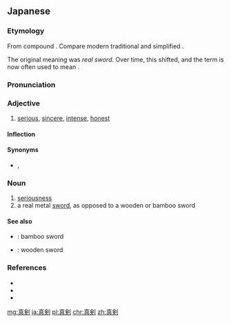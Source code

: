 ==Japanese==
{{ja-kanjitab|しん|けん|yomi=on}}

===Etymology===
From {{etyl|ltc|ja|sort=しんけん}} compound {{m|ltc|眞劍|tr=*tsyin *kjæmH||real sword}}. Compare modern {{etyl|cmn|-}} traditional {{m|cmn|眞劍}} and simplified {{m|cmn|真剑|tr=zhēnjiàn}}.

The original meaning was ''real sword''. Over time, this shifted, and the term is now often used to mean {{m|en|serious}}.

===Pronunciation===
{{ja-pron|yomi=on|acc=0|acc_ref=DJR|しんけん}}

===Adjective===
{{ja-adj|infl=na|しんけん|style=s|kyu=眞劍}}

# [[serious]], [[sincere]], [[intense]], [[honest]]

====Inflection====
{{ja-na|しんけん}}

====Synonyms====
* {{sense|serious, sincere, honest}} {{ja-l|本気|ほんき|honki}}, {{ja-l|真面目|まじめ|majime}}

===Noun===
{{ja-noun|しんけん|style=s|kyu=眞劍}}

# [[seriousness]]
# a real metal [[sword]], as opposed to a wooden or bamboo sword

====See also====
* {{ja-l|竹刀|しない|shinai}}: bamboo sword
* {{ja-l|木刀|ぼくとう|bokutō}}: wooden sword

===References===
<references/>
* {{R:Shogakukan}}
* {{R:Kojien}}
* {{R:Meikyo}}

[[mg:真剣]]
[[ja:真剣]]
[[pl:真剣]]
[[chr:真剣]]
[[zh:真剣]]